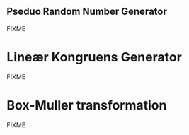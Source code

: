 ## Pseduo Random Number Generator

FIXME

# Lineær Kongruens Generator

FIXME

# Box-Muller transformation

FIXME
